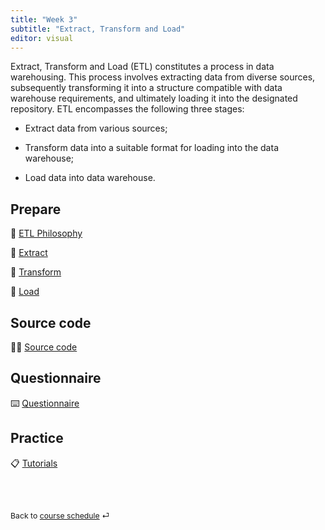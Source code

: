 ```yaml
---
title: "Week 3"
subtitle: "Extract, Transform and Load"
editor: visual
---
```


Extract, Transform and Load (ETL) constitutes a process in data warehousing. This process involves extracting data from diverse sources, subsequently transforming it into a structure compatible with data warehouse requirements, and ultimately loading it into the designated repository. ETL encompasses the following three stages:

* Extract data from various sources;

* Transform data into a suitable format for loading into the data warehouse;

* Load data into data warehouse.

## Prepare

📖 [ETL Philosophy](/contents/week-3/01_ETL.qmd)

📖 [Extract](/contents/week-3/02_extract.qmd)

📖 [Transform](/contents/week-3/03_transform.qmd)

📖 [Load](/contents/week-3/04_load.qmd)

## Source code

🧑‍💻 [Source code](/contents/week-3/source/all_code_chunks.R)

## Questionnaire

⌨️ [Questionnaire](/questionnaire/qcm-week-3.qmd)

## Practice

📋 [Tutorials](/labs/lab-week-3.qmd)

<br><br>

::: {style="font-size: 0.875em;"}
Back to [course schedule](/ "Course schedule") ⏎
:::